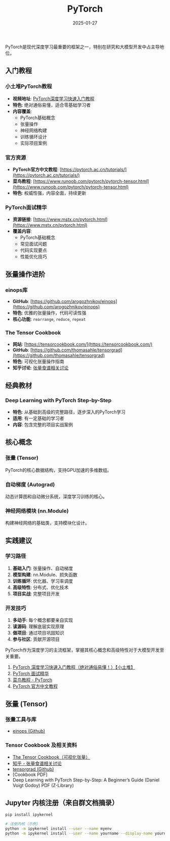 ﻿---
title: "PyTorch"
description: "PyTorch深度学习框架：入门教程、张量操作、面试要点"
date: "2025-01-27"
tags:
  - pytorch
  - deep-learning-framework
  - tensor
  - neural-networks
---

PyTorch是现代深度学习最重要的框架之一，特别在研究和大模型开发中占主导地位。

## 入门教程

### 小土堆PyTorch教程

- **视频地址**: [PyTorch深度学习快速入门教程](https://www.bilibili.com/video/BV1hE411t7RN/)
- **特色**: 绝对通俗易懂，适合零基础学习者
- **内容覆盖**:
  - PyTorch基础概念
  - 张量操作
  - 神经网络构建
  - 训练循环设计
  - 实际项目案例

### 官方资源

- **PyTorch官方中文教程**: [https://pytorch.ac.cn/tutorials/](https://pytorch.ac.cn/tutorials/)
- **菜鸟教程**: [https://www.runoob.com/pytorch/pytorch-tensor.html](https://www.runoob.com/pytorch/pytorch-tensor.html)
- **特色**: 权威性强，内容全面，持续更新

### PyTorch面试精华

- **资源链接**: [https://www.mstx.cn/pytorch.html](https://www.mstx.cn/pytorch.html)
- **覆盖内容**:
  - PyTorch基础概念
  - 常见面试问题
  - 代码实现要点
  - 性能优化技巧

## 张量操作进阶

### einops库

- **GitHub**: [https://github.com/arogozhnikov/einops](https://github.com/arogozhnikov/einops)
- **特色**: 优雅的张量操作，代码可读性强
- **核心功能**: `rearrange`, `reduce`, `repeat`

### The Tensor Cookbook

- **网站**: [https://tensorcookbook.com/](https://tensorcookbook.com/)
- **GitHub**: [https://github.com/thomasahle/tensorgrad](https://github.com/thomasahle/tensorgrad)
- **特色**: 可视化张量操作指南
- **知乎讨论**: [张量食谱相关讨论](https://www.zhihu.com/search?type=content&q=%E5%BC%A0%E9%87%8F%E9%A3%9F%E8%B0%B1)

## 经典教材

### Deep Learning with PyTorch Step-by-Step

- **特色**: 从基础到高级的完整路径，逐步深入的PyTorch学习
- **适用**: 有一定基础的学习者
- **内容**: 包含完整的项目实战案例

## 核心概念

### 张量 (Tensor)

PyTorch的核心数据结构，支持GPU加速的多维数组。

### 自动梯度 (Autograd)

动态计算图和自动微分系统，深度学习训练的核心。

### 神经网络模块 (nn.Module)

构建神经网络的基础类，支持模块化设计。

## 实践建议

### 学习路径

1. **基础入门**: 张量操作、自动梯度
2. **模型构建**: nn.Module、损失函数
3. **训练循环**: 优化器、学习率调度
4. **高级特性**: 分布式、优化技术
5. **项目实战**: 完整项目开发

### 开发技巧

1. **多动手**: 每个概念都要亲自实现
2. **读源码**: 理解底层实现原理
3. **做项目**: 通过项目巩固知识
4. **参与社区**: 贡献开源项目

PyTorch作为深度学习的主流框架，掌握其核心概念和高级特性对于大模型开发至关重要。

1. [PyTorch 深度学习快速入门教程（绝对通俗易懂！）【小土堆】](https://www.bilibili.com/video/BV1hE411t7RN/?spm_id_from=333.337.search-card.all.click&vd_source=14245d272f6606a31fe299db9e47ca84)
2. [PyTorch 面试精华](https://www.mstx.cn/pytorch.html)
3. [菜鸟教程 - PyTorch](https://www.runoob.com/pytorch/pytorch-tensor.html)
4. [PyTorch 官方中文教程](https://pytorch.ac.cn/tutorials/)

## 张量 (Tensor)

### 张量工具与库

- [einops (Github)](https://github.com/arogozhnikov/einops)

### Tensor Cookbook 及相关资料

- [The Tensor Cookbook（可视化张量）](https://tensorcookbook.com/)
- [知乎 - 张量食谱相关讨论](https://www.zhihu.com/search?type=content&q=%E5%BC%A0%E9%87%8F%E9%A3%9F%E8%B0%B1)
- [tensorgrad (Github)](https://github.com/thomasahle/tensorgrad)
- [Cookbook PDF]
- Deep Learning with PyTorch Step-by-Step: A Beginner’s Guide (Daniel Voigt Godoy) PDF (Z-Library)

## Jupyter 内核注册（来自群文档摘录）

```bash
pip install ipykernel

# 注册内核（示例）
python -m ipykernel install --user --name myenv
python -m ipykernel install --user --name yourname --display-name yourname
```
